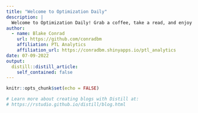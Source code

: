 ```yaml
---
title: "Welcome to Optimization Daily"
description: |
  Welcome to Optimization Daily! Grab a coffee, take a read, and enjoy your stay.
author:
  - name: Blake Conrad
    url: https://github.com/conradbm
    affiliation: PTL Analytics
    affiliation_url: https://conradbm.shinyapps.io/ptl_analytics
date: 07-09-2022
output:
  distill::distill_article:
    self_contained: false
---
```


```r
knitr::opts_chunk$set(echo = FALSE)

# Learn more about creating blogs with Distill at:
# https://rstudio.github.io/distill/blog.html

```



